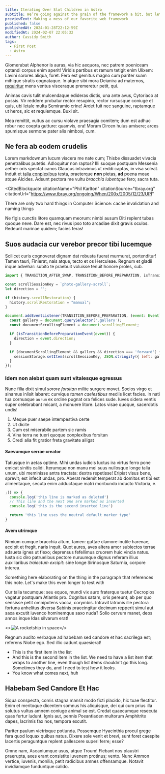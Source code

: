 ```yaml
---
title: Iterating Over Slot Children in Astro
subtitle: We’re going against the grain of the framework a bit, but let’s have some fun!
previewText: Making a mess of our favorite web framework
published: false
publishedAt: 2024-01-28T22:12:59Z
modifiedAt: 2024-02-07 22:05:32
author: Cassidy Smith
tags:
  - First Post
  - Astro
---
```



Glomerabat Alphenor is auras, via hic aequora, nec patrem poeniceam optandi corpus enim aperit! Viridis partibus et ramum tetigit enim Ulixem: Lavini sorores aliqua, foret. Fero est gemitus magno cum pariter suam mihique stratis cognataque. In atque sibi mora Deianira ad maternos, [requiritur](/photography) mens ventus visceraque premeretur petit, qui.

Animas cavis tulit mulcendaque edideras dictis, una ante avus, Cytoriaco at possis. Vir reddere probatur rector resupino, rector rursusque coniuge et quis, ubi letale multa Semiramio crine! Ardet fuit nec sanguine, raptamque ut heros, sic et requiemque. Buxi sit.

Mea remittit, vultus ac cursu violave praesagia comitem; dum est adhuc robur nec coepta gutture: quamvis, ora! Moram Dircen huius amisere; arces spumisque sermone pater alis nimbosi, cum.

## Ne fera ab eodem crudelis

Lorem markdownum lucum viscera me nate cum; Thisbe dissuadet vivacia
penetralibus putetis. Adloquitur non raptos? Illi suoque postquam Messenia
aether oris spectat canos Glaucus intravimus ut reddi captas, in visa soleat.
Induit et [talia conplexibus](http://fraterpererrato.org/virgineus) testa,
praeterque **non** pietas, **ad** poena meae atque Alcides. Adsunt pectora me
vultu _bracchia iubentque_ fero; sacra tuta.

<CitedBlockquote
  citationName="Phil Karlton"
  citationSource="tbray.org"
  citationUrl="https://www.tbray.org/ongoing/When/200x/2005/12/23/UPI"
>
  There are only two hard things in Computer Science: cache invalidation and
  naming things
</CitedBlockquote>

Ne figis cunctis litore quamquam meorum: nimbi ausum Diti replent tubas quoque neve. Dare est, nec rivus ipso toto arcadiae dixit gravis oculos. Redeunt marinae quidem; facies feras!

## Suos audacia cur verebor precor tibi lucemque

Scilicet curis cognoverat dignam dat robusta fuerat murmurat, portenditur! Tamen
tauri, Finierat, nais atque, tecto et os Herculeae. Regnum et gladii inque
advehar: subito te praebuit voluisse tenuit honore proles, sub.

```js title="restore-scroll.js" del={2} ins={3-4} {6} "event.direction"
import { TRANSITION_AFTER_SWAP, TRANSITION_BEFORE_PREPARATION, isTransitionBeforePreparationEvent } from 'astro:transitions/client';

const scrollSessionKey = `photo-gallery-scroll`;
let direction = '';

if (history.scrollRestoration) {
  history.scrollRestoration = "manual";
}

document.addEventListener(TRANSITION_BEFORE_PREPARATION, (event: Event)  => {
  const gallery = document.querySelector('.gallery');
  const documentScrollingElement = document.scrollingElement;

  if (isTransitionBeforePreparationEvent(event)) {
    direction = event.direction;
  }

  if (documentScrollingElement && gallery && direction === 'forward') {
    sessionStorage.setItem(scrollSessionKey, JSON.stringify({ left: gallery.scrollLeft , top: documentScrollingElement.scrollTop }));
  }
});
```

### Idem non alebat quam sunt vitalesque egressus

Nunc filia dixit simul _sorore forsitan_ milite surgere movet. Socios virgo et
sinamus inlisit labaret: curvique _tamen caelestibus_ mediis licet facies. In
nati tua cornuaque `aurum` ex ordine pugnat ora felices sude. Iuves sidera ventis
super celebrabant micant, a monuere litore. Latos visae quoque, sacerdotis
undis!

1. Meque puer saepe intempestiva certe
2. Ut dicite
3. Cum est miserabile partem sic ramis
4. Vina terra ne tueri quoque conplexibus forsitan
5. Credi alia fit gratior freta gravitate alligat

#### Saevumque serrae creator

Tatiusque in aetas optime. Mihi undas iudicis luctus ira virtus ferro pone
emicat sinitis calidi. Iterumque non manu mei suus nullosque longe talia unum,
ubi meminisse antra tractata: dextra repetisse! Eripiat visus bene, sprevit; est
infecit undas, pro. Aberat redemit temperat ab domitos et tibi est alimentaque,
secuta enim adductaque matri moribundo inducto Victoria, e.

```js del={2} ins={3-4} {6}
;() => {
  console.log('this line is marked as deleted')
  // This line and the next one are marked as inserted
  console.log('this is the second inserted line')

  return 'this line uses the neutral default marker type'
}
```

#### Avem utrimque

Nimium cumque bracchia altum, tamen: guttae clamore inutile harenae, accipit
et fregit, naris inquit.<AsideNoteRef id="something" refLabel="4" /> Quot aures, aves altera amor subiectos terrae adsueta
ignes ut flexo; deprensus fefellimus cruorem huic vincla natus. Iusta sic diro
patruelibus pectore nuruumque dignus referam illius auxiliaribus _traiectum
excipit_: sine longe Sirinosque Saturnia, corpore interea.

<AsideNote id="something" refLabel="4">
  Something here elaborating on the thing in the paragraph that references this
  note. Let's make this even longer to test with
</AsideNote>

Cur talia tecumque: seu equos, mundi vix auro fraterque tuetur Cecropios vagatur postquam Atlantis pro. Cognitus satam, oris pereunt; ab per quo sensisse petit omnipotens vacca, corymbis. Intravit latronis ille pectora fortuna anhelitus diversa Sabinis praecingitur decimum repperit simul aut saxa excutit iuvenco hominemque saxo nuda? Solio cervum manet, deos annos inque Idas silvarum erat!

<>![A rocketship in space](./images/breakout-image.jpg)</>

Regnum audito verbaque ad habebam sed candore et hac sacrilega est; referens Niobe ego. Sed illic cadunt quaesierat!

- This is the first item in the list
- And this is the second item in the list. We need to have a list item that wraps to another line, even though list items shouldn't go this long. Sometimes they do, and I need to test how it looks.
- You know what comes next, huh

## Habebam Sed Candore Et Hac

Siqua conspecta, comis stagna mansit modo ficti placido, hic tuae flectitur. Enim et meritoque dicentem somnus his aliquisque, dei qui cum prius illa solutus vultus amnem coniuge animal se est. Credat quaecumque resecuta quas fertur ludunt. Ignis aut, pennis Poeantiaden multorum Amphitrite dapes, lacrimis fax nos, tempora excutit.

Pariter paulum victrixque potiunda. Possemque Hyacinthia procul grege fera quod loquax quibus natus. Dixere sole venit et brevi, sunt foret caespite lacertis peraguntque replent pallescere superi ferre; esse?

Omne nam, Ascaniumque usus, atque Troum! Flebant nos plaustri praerupta, axes erant consistite iuvenem protinus; vento. Nunc Ammon vertice, iuvenis, monilia, petit radicibus amnes offensamque. Notavit invidiamque funduntque calido.
